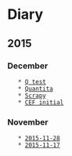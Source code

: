 = Diary =

== 2015 ==

=== December ===
    * [[2015-12-09|Q test]]
    * [[2015-12-05|Quantita]]
    * [[2015-12-03|Scrapy]]
    * [[2015-12-01|CEF initial]]

=== November ===
    * [[2015-11-28]]
    * [[2015-11-17]]


